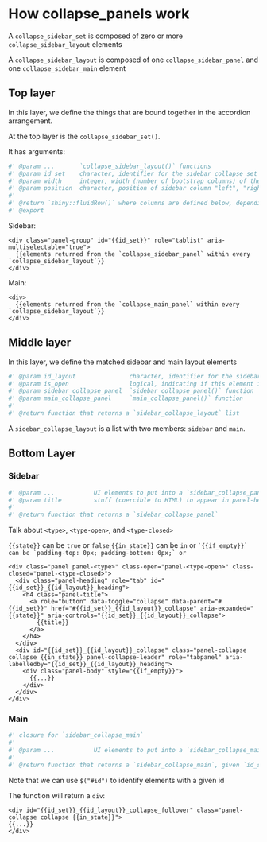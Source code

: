 # How collapse_panels work

A `collapse_sidebar_set` is composed of zero or more `collapse_sidebar_layout` elements

A `collapse_sidebar_layout` is composed of one `collapse_sidebar_panel` and one `collapse_sidebar_main` element

## Top layer

In this layer, we define the things that are bound together in the accordion arrangement.

At the top layer is the `collapse_sidebar_set()`. 

It has arguments:

```R
#' @param ...       `collapse_sidebar_layout()` functions
#' @param id_set    character, identifier for the sidebar_collapse_set
#' @param width     integer, width (number of bootstrap columns) of the sidebar column
#' @param position  character, position of sidebar column "left", "right"
#'
#' @return `shiny::fluidRow()` where columns are defined below, depending on `position`  
#' @export
```

Sidebar:

```
<div class="panel-group" id="{{id_set}}" role="tablist" aria-multiselectable="true">
  {{elements returned from the `collapse_sidebar_panel` within every `collapse_sidebar_layout`}}
</div>
```

Main:

```
<div>
  {{elements returned from the `collapse_main_panel` within every `collapse_sidebar_layout`}}
</div>
```

## Middle layer

In this layer, we define the matched sidebar and main layout elements

```R
#' @param id_layout               character, identifier for the sidebar_collapse_layout
#' @param is_open                 logical, indicating if this element is initially open
#' @param sidebar_collapse_panel  `sidebar_collapse_panel()` function
#' @param main_collapse_panel     `main_collapse_panel()` function
#'
#' @return function that returns a `sidebar_collapse_layout` list
```

A `sidebar_collapse_layout` is a list with two members: `sidebar` and `main`.

## Bottom Layer

### Sidebar

```R
#' @param ...           UI elements to put into a `sidebar_collapse_panel` body 
#' @param title         stuff (coercible to HTML) to appear in panel-heading
#'
#' @return function that returns a `sidebar_collapse_panel`
```

Talk about `<type>`, `<type-open>`, and `<type-closed>`

`{{state}}` can be `true` or `false`
`{{in_state}}` can be `in` or ``
`{{if_empty}}` can be `padding-top: 0px; padding-bottom: 0px;` or ``

```
<div class="panel panel-<type>" class-open="panel-<type-open>" class-closed="panel-<type-closed>">
  <div class="panel-heading" role="tab" id="{{id_set}}_{{id_layout}}_heading">
    <h4 class="panel-title">
      <a role="button" data-toggle="collapse" data-parent="#{{id_set}}" href="#{{id_set}}_{{id_layout}}_collapse" aria-expanded="{{state}}" aria-controls="{{id_set}}_{{id_layout}}_collapse">
        {{title}}
      </a>
    </h4>
  </div>
  <div id="{{id_set}}_{{id_layout}}_collapse" class="panel-collapse collapse {{in_state}} panel-collapse-leader" role="tabpanel" aria-labelledby="{{id_set}}_{{id_layout}}_heading">
    <div class="panel-body" style="{{if_empty}}">
      {{...}}
    </div>
  </div>
</div>
```

### Main

```R
#' closure for `sidebar_collapse_main` 
#'
#' @param ...           UI elements to put into a `sidebar_collapse_main` body 
#' 
#' @return function that returns a `sidebar_collapse_main`, given `id_set` and `id_layout` and `is_open`
```

Note that we can use `$("#id")` to identify elements with a given id

The function will return a `div`:

```
<div id="{{id_set}}_{{id_layout}}_collapse_follower" class="panel-collapse collapse {{in_state}}">
{{...}}
</div>
```






